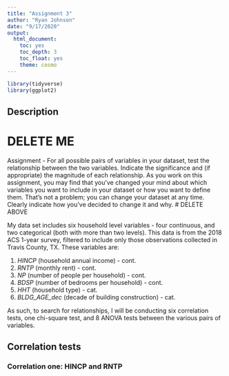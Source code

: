 ```yaml
---
title: "Assignment 3"
author: "Ryan Johnson"
date: "9/17/2020"
output: 
  html_document:
    toc: yes
    toc_depth: 3
    toc_float: yes
    theme: cosmo
---
```


``` r
library(tidyverse)
library(ggplot2)
```

## Description

# DELETE ME 
Assignment - For all possible pairs of variables in your dataset, test the relationship between the two variables. Indicate
the significance and (if appropriate) the magnitude of each relationship.
As you work on this assignment, you may find that you’ve changed your mind about which variables you
want to include in your dataset or how you want to define them. That’s not a problem; you can change
your dataset at any time. Clearly indicate how you’ve decided to change it and why.
# DELETE ABOVE

My data set includes six household level variables - four continuous, and two categorical (both with more than two levels). This data is from the 2018 ACS 1-year survey, filtered to include only those observations collected in Travis County, TX. 
These variables are:

1. *HINCP* (household annual income) - cont.
2. *RNTP* (monthly rent) - cont.
3. *NP* (number of people per household) - cont.
4. *BDSP* (number of bedrooms per household) - cont.
5. *HHT* (household type) - cat.
6. *BLDG_AGE_dec* (decade of building construction) - cat.


As such, to search for relationships, I will be conducting six correlation tests, one chi-square test, and 8 ANOVA tests between the various pairs of variables. 

## Correlation tests

### Correlation one: HINCP and RNTP